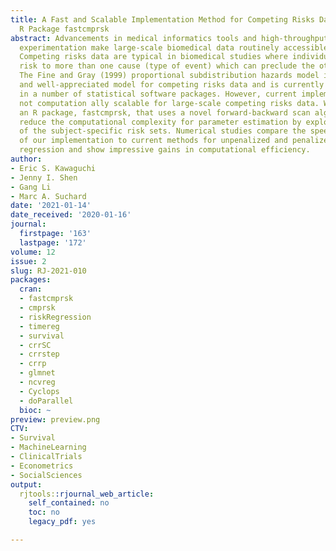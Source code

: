 ```yaml
---
title: A Fast and Scalable Implementation Method for Competing Risks Data with the
  R Package fastcmprsk
abstract: Advancements in medical informatics tools and high-throughput biological
  experimentation make large-scale biomedical data routinely accessible to researchers.
  Competing risks data are typical in biomedical studies where individuals are at
  risk to more than one cause (type of event) which can preclude the others from happening.
  The Fine and Gray (1999) proportional subdistribution hazards model is a popular
  and well-appreciated model for competing risks data and is currently implemented
  in a number of statistical software packages. However, current implementations are
  not computation ally scalable for large-scale competing risks data. We have developed
  an R package, fastcmprsk, that uses a novel forward-backward scan algorithm to significantly
  reduce the computational complexity for parameter estimation by exploiting the structure
  of the subject-specific risk sets. Numerical studies compare the speed and scalability
  of our implementation to current methods for unpenalized and penalized Fine-Gray
  regression and show impressive gains in computational efficiency.
author:
- Eric S. Kawaguchi
- Jenny I. Shen
- Gang Li
- Marc A. Suchard
date: '2021-01-14'
date_received: '2020-01-16'
journal:
  firstpage: '163'
  lastpage: '172'
volume: 12
issue: 2
slug: RJ-2021-010
packages:
  cran:
  - fastcmprsk
  - cmprsk
  - riskRegression
  - timereg
  - survival
  - crrSC
  - crrstep
  - crrp
  - glmnet
  - ncvreg
  - Cyclops
  - doParallel
  bioc: ~
preview: preview.png
CTV:
- Survival
- MachineLearning
- ClinicalTrials
- Econometrics
- SocialSciences
output:
  rjtools::rjournal_web_article:
    self_contained: no
    toc: no
    legacy_pdf: yes

---
```

